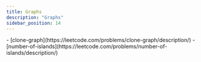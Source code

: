 ```yaml
---
title: Graphs
description: "Graphs"
sidebar_position: 14
---
```



<Tabs>
  <TabItem value={"Easy"}>
  </TabItem>
  <TabItem value={"Medium"}>
    - [clone-graph](https://leetcode.com/problems/clone-graph/description/)
    - [number-of-islands](https://leetcode.com/problems/number-of-islands/description/)
  </TabItem>
  <TabItem value={"Hard"}>
  </TabItem>
</Tabs>
